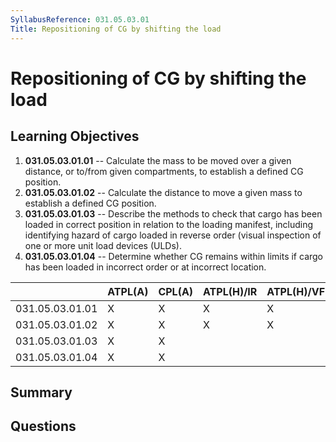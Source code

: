 ```yaml
---
SyllabusReference: 031.05.03.01
Title: Repositioning of CG by shifting the load
---
```


# Repositioning of CG by shifting the load

## Learning Objectives

1. **031.05.03.01.01** -- Calculate the mass to be moved over a given distance, or
   to/from given compartments, to establish a defined CG position.
2. **031.05.03.01.02** -- Calculate the distance to move a given mass to establish
   a defined CG position.
3. **031.05.03.01.03** -- Describe the methods to check that cargo has been loaded
   in correct position in relation to the loading manifest, including
   identifying hazard of cargo loaded in reverse order (visual inspection of one
   or more unit load devices (ULDs).
4. **031.05.03.01.04** -- Determine whether CG remains within limits if cargo has
   been loaded in incorrect order or at incorrect location.

|                 | ATPL(A) | CPL(A) | ATPL(H)/IR | ATPL(H)/VFR | CPL(H) | IR  | CBIR(A) |
| --------------- | ------- | ------ | ---------- | ----------- | ------ | --- | ------- |
| 031.05.03.01.01 | X       | X      | X          | X           | X      |     |         |
| 031.05.03.01.02 | X       | X      | X          | X           | X      |     |         |
| 031.05.03.01.03 | X       | X      |            |             |        |     |         |
| 031.05.03.01.04 | X       | X      |            |             |        |     |         |

## Summary

## Questions
